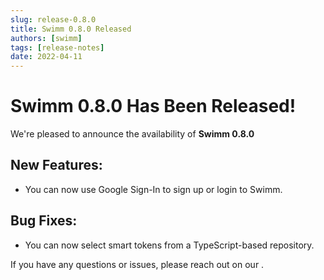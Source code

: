 ```yaml
---
slug: release-0.8.0
title: Swimm 0.8.0 Released
authors: [swimm] 
tags: [release-notes]
date: 2022-04-11
---
```


# Swimm 0.8.0 Has Been Released!

We're pleased to announce the availability of **Swimm 0.8.0**<SwimmMoji text="release"/>

<SwimmReleaseBlogPost version="0.8.0" />

<SwimmReleaseVideo version="0.8.0" />

## New Features:
 - You can now use Google Sign-In to sign up or login to Swimm.

## Bug Fixes:
 - You can now select smart tokens from a TypeScript-based repository.

If you have any questions or issues, please reach out on our <SwimmLink target="slack" />.

<SwimmReleaseTweet version="0.8.0" />
